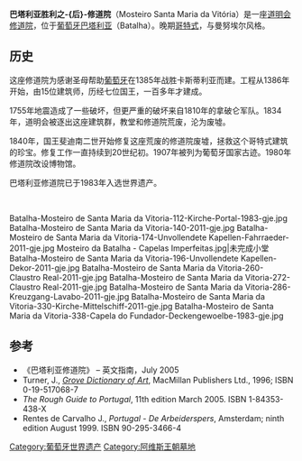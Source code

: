 {{Infobox World Heritage Site
| en_name        = Batalha Monastery
| site_img       = Image:BatalhaFacade1.jpg
| country = {{POR}}
| Region = 欧洲和北美地区
| zh_name        = 巴塔利亚修道院
| criterion_c    = i, ii
| ID          = 264
| Year        = 1983
| Session     = 7th
| Link        = http://whc.unesco.org/en/list/264
}}
'''巴塔利亚胜利之-{后}-修道院'''（Mosteiro Santa Maria da Vitória）是一座[[道明会|道明会]][[修道院|修道院]]，位于[[葡萄牙|葡萄牙]][[巴塔利亞_(葡萄牙)|巴塔利亚]]（Batalha）。晚期[[哥特式|哥特式]]，与曼努埃尔风格。

== 历史 ==
这座修道院为感谢圣母帮助[[葡萄牙|葡萄牙]]在1385年战胜卡斯蒂利亚而建。工程从1386年开始，由15位建筑师，历经七位国王，一百多年才建成。

1755年地震造成了一些破坏，但更严重的破坏来自1810年的拿破仑军队。1834年，道明会被逐出这座建筑群，教堂和修道院荒废，沦为废墟。

1840年，国王斐迪南二世开始修复这座荒废的修道院废墟，拯救这个哥特式建筑的珍宝。修复工作一直持续到20世纪初。1907年被列为葡萄牙国家古迹。1980年修道院改设博物馆。

巴塔利亚修道院已于1983年入选世界遗产。

<br><gallery class=center caption="巴塔利亚胜利之后修道院 - Mosteiro Santa Maria da Vitória">
Batalha-Mosteiro de Santa Maria da Vitoria-112-Kirche-Portal-1983-gje.jpg
Batalha-Mosteiro de Santa Maria da Vitoria-140-2011-gje.jpg
Batalha-Mosteiro de Santa Maria da Vitoria-174-Unvollendete Kapellen-Fahrraeder-2011-gje.jpg
Mosteiro da Batalha - Capelas Imperfeitas.jpg|未完成小堂
Batalha-Mosteiro de Santa Maria da Vitoria-196-Unvollendete Kapellen-Dekor-2011-gje.jpg
Batalha-Mosteiro de Santa Maria da Vitoria-260-Claustro Real-2011-gje.jpg
Batalha-Mosteiro de Santa Maria da Vitoria-272-Claustro Real-2011-gje.jpg
Batalha-Mosteiro de Santa Maria da Vitoria-286-Kreuzgang-Lavabo-2011-gje.jpg
Batalha-Mosteiro de Santa Maria da Vitoria-330-Kirche-Mittelschiff-2011-gje.jpg
Batalha-Mosteiro de Santa Maria da Vitoria-338-Capela do Fundador-Deckengewoelbe-1983-gje.jpg
</gallery>

== 参考 ==
*《巴塔利亚修道院》 – 英文指南，July 2005 
*Turner, J., ''[[Grove_Dictionary_of_Art|Grove Dictionary of Art]]'',  MacMillan Publishers Ltd., 1996; ISBN 0-19-517068-7
*''The Rough Guide to Portugal'', 11th edition March 2005. ISBN 1-84353-438-X
*Rentes de Carvalho J., ''Portugal - De Arbeiderspers'', Amsterdam; ninth edition August 1999. ISBN 90-295-3466-4

{{coord|39|39|33|N|8|49|34|W|region:PT_type:landmark|display=title}}

[[Category:葡萄牙世界遗产|Category:葡萄牙世界遗产]]
[[Category:阿维斯王朝墓地|Category:阿维斯王朝墓地]]